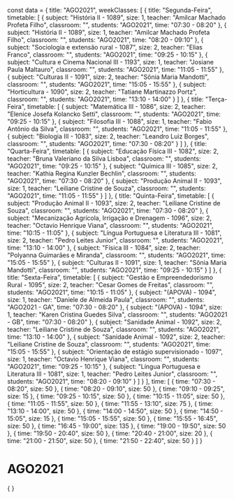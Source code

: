 const data = {
  title: "AGO2021",
  weekClasses: [
    {
      title: "Segunda-Feira",
      timetable: [
        {
          subject: "História II - 1089",
          size: 1,
          teacher: "Amilcar Machado Profeta Filho",
          classroom: "",
          students: "AGO2021",
          time: "07:30 - 08:20"
        },
        {
          subject: "História II - 1089",
          size: 1,
          teacher: "Amilcar Machado Profeta Filho",
          classroom: "",
          students: "AGO2021",
          time: "08:20 - 09:10"
        },
        {
          subject: "Sociologia e extensão rural - 1087",
          size: 2,
          teacher: "Elias Franco",
          classroom: "",
          students: "AGO2021",
          time: "09:25 - 10:15"
        },
        {
          subject: "Cultura e Cinema Nacional III - 1193",
          size: 1,
          teacher: "Josiane Paula Maltauro",
          classroom: "",
          students: "AGO2021",
          time: "11:05 - 11:55"
        },
        {
          subject: "Culturas II - 1091",
          size: 2,
          teacher: "Sônia Maria Mandotti",
          classroom: "",
          students: "AGO2021",
          time: "15:05 - 15:55"
        },
        {
          subject: "Horticultura - 1090",
          size: 2,
          teacher: "Tatiane Martinazzo Portz",
          classroom: "",
          students: "AGO2021",
          time: "13:10 - 14:00"
        }
      ]
    },
    {
      title: "Terça-Feira",
      timetable: [
        {
          subject: "Matemática III - 1086",
          size: 2,
          teacher: "Elenice Josefa Kolancko Setti",
          classroom: "",
          students: "AGO2021",
          time: "09:25 - 10:15"
        },
        {
          subject: "Filosofia III - 1088",
          size: 1,
          teacher: "Fabio Antônio da Silva",
          classroom: "",
          students: "AGO2021",
          time: "11:05 - 11:55"
        },
        {
          subject: "Biologia III - 1083",
          size: 2,
          teacher: "Leandro Luiz Borges",
          classroom: "",
          students: "AGO2021",
          time: "07:30 - 08:20"
        }
      ]
    },
    {
      title: "Quarta-Feira",
      timetable: [
        {
          subject: "Educação Física III - 1082",
          size: 2,
          teacher: "Bruna Valeriano da Silva Lisboa",
          classroom: "",
          students: "AGO2021",
          time: "09:25 - 10:15"
        },
        {
          subject: "Química III - 1085",
          size: 2,
          teacher: "Kathia Regina Kunzler Bechlin",
          classroom: "",
          students: "AGO2021",
          time: "07:30 - 08:20"
        },
        {
          subject: "Produção Animal II - 1093",
          size: 1,
          teacher: "Leiliane Cristine de Souza",
          classroom: "",
          students: "AGO2021",
          time: "11:05 - 11:55"
        }
      ]
    },
    {
      title: "Quinta-Feira",
      timetable: [
        {
          subject: "Produção Animal II - 1093",
          size: 2,
          teacher: "Leiliane Cristine de Souza",
          classroom: "",
          students: "AGO2021",
          time: "07:30 - 08:20"
        },
        {
          subject: "Mecanização Agrícola, Irrigação e Drenagem - 1096",
          size: 2,
          teacher: "Octavio Henrique Viana",
          classroom: "",
          students: "AGO2021",
          time: "10:15 - 11:05"
        },
        {
          subject: "Língua Portuguesa e Literatura III - 1081",
          size: 2,
          teacher: "Pedro Leites Junior",
          classroom: "",
          students: "AGO2021",
          time: "13:10 - 14:00"
        },
        {
          subject: "Física III - 1084",
          size: 2,
          teacher: "Polyanna Guimarães e Miranda",
          classroom: "",
          students: "AGO2021",
          time: "15:05 - 15:55"
        },
        {
          subject: "Culturas II - 1091",
          size: 1,
          teacher: "Sônia Maria Mandotti",
          classroom: "",
          students: "AGO2021",
          time: "09:25 - 10:15"
        }
      ]
    },
    {
      title: "Sexta-Feira",
      timetable: [
        {
          subject: "Gestão e Empreendedorismo Rural - 1095",
          size: 2,
          teacher: "Cesar Gomes de Freitas",
          classroom: "",
          students: "AGO2021",
          time: "10:15 - 11:05"
        },
        {
          subject: "(APOVA) - 1094",
          size: 1,
          teacher: "Daniele de Almeida Paula",
          classroom: "",
          students: "AGO2021 - GA",
          time: "07:30 - 08:20"
        },
        {
          subject: "(APOVA) - 1094",
          size: 1,
          teacher: "Karen Cristina Guedes Silva",
          classroom: "",
          students: "AGO2021 - GB",
          time: "07:30 - 08:20"
        },
        {
          subject: "Sanidade Animal - 1092",
          size: 2,
          teacher: "Leiliane Cristine de Souza",
          classroom: "",
          students: "AGO2021",
          time: "13:10 - 14:00"
        },
        {
          subject: "Sanidade Animal - 1092",
          size: 2,
          teacher: "Leiliane Cristine de Souza",
          classroom: "",
          students: "AGO2021",
          time: "15:05 - 15:55"
        },
        {
          subject: "Orientação de estágio supervisionado - 1097",
          size: 1,
          teacher: "Octavio Henrique Viana",
          classroom: "",
          students: "AGO2021",
          time: "09:25 - 10:15"
        },
        {
          subject: "Língua Portuguesa e Literatura III - 1081",
          size: 1,
          teacher: "Pedro Leites Junior",
          classroom: "",
          students: "AGO2021",
          time: "08:20 - 09:10"
        }
      ]
    }
  ],
  time: [
    {
      time: "07:30 - 08:20",
      size: 50
    },
    {
      time: "08:20 - 09:10",
      size: 50
    },
    {
      time: "09:10 - 09:25",
      size: 15
    },
    {
      time: "09:25 - 10:15",
      size: 50
    },
    {
      time: "10:15 - 11:05",
      size: 50
    },
    {
      time: "11:05 - 11:55",
      size: 50
    },
    {
      time: "11:55 - 13:10",
      size: 75
    },
    {
      time: "13:10 - 14:00",
      size: 50
    },
    {
      time: "14:00 - 14:50",
      size: 50
    },
    {
      time: "14:50 - 15:05",
      size: 15
    },
    {
      time: "15:05 - 15:55",
      size: 50
    },
    {
      time: "15:55 - 16:45",
      size: 50
    },
    {
      time: "16:45 - 19:00",
      size: 135
    },
    {
      time: "19:00 - 19:50",
      size: 50
    },
    {
      time: "19:50 - 20:40",
      size: 50
    },
    {
      time: "20:40 - 21:00",
      size: 20
    },
    {
      time: "21:00 - 21:50",
      size: 50
    },
    {
      time: "21:50 - 22:40",
      size: 50
    }
  ]
}

# AGO2021

<div>
    {
        <Grid
            title={data.title} 
            weekClasses={data.weekClasses} 
            time={data.time}
        />
    }
</div>